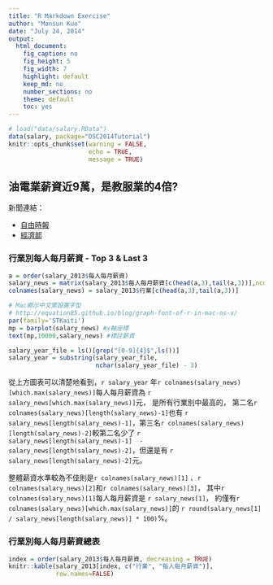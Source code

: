 ```yaml
---
title: "R Markdown Exercise"
author: "Mansun Kuo"
date: "July 24, 2014"
output:
  html_document:
    fig_caption: no
    fig_height: 5
    fig_width: 7
    highlight: default
    keep_md: no
    number_sections: no
    theme: default
    toc: yes
---
```



```r
# load("data/salary.RData")
data(salary, package="DSC2014Tutorial")
knitr::opts_chunk$set(warning = FALSE,
                      echo = TRUE,
                      message = TRUE)
```


## 油電業薪資近9萬，是教服業的4倍?

新聞連結：

- [自由時報](https://tw.news.yahoo.com/%E6%B2%B9%E9%9B%BB%E6%A5%AD%E8%96%AA%E8%B3%87%E8%BF%919%E8%90%AC-%E6%95%99%E6%9C%8D%E6%A5%AD%E7%9A%844%E5%80%8D-221333602.html)
- [經濟部](http://www.moea.gov.tw/Mns/populace/news/News.aspx?kind=1&menu_id=40&news_id=35719)


### 行業別每人每月薪資 - Top 3 & Last 3

```r
a = order(salary_2013$每人每月薪資)
salary_news = matrix(salary_2013$每人每月薪資[c(head(a,3),tail(a,3))],ncol = 6)
colnames(salary_news) = salary_2013$行業[c(head(a,3),tail(a,3))]

# Mac顯示中文需設置字型
# http://equation85.github.io/blog/graph-font-of-r-in-mac-os-x/
par(family='STKaiti')
mp = barplot(salary_news) #x軸座標
text(mp,10000,salary_news) #標註薪資
```

```r
salary_year_file = ls()[grep("[0-9]{4}$",ls())]
salary_year = substring(salary_year_file,
                        nchar(salary_year_file) - 3)
```


從上方圖表可以清楚地看到，`r salary_year`
年`r colnames(salary_news)[which.max(salary_news)]`每人每月薪資為
`r salary_news[which.max(salary_news)]`元，
是所有行業別中最高的，
第二名`r colnames(salary_news)[length(salary_news)-1]`也有
`r salary_news[length(salary_news)-1]`，第三名`r colnames(salary_news)[length(salary_news)-2]`較第二名少了
`r salary_news[length(salary_news)-1]  - salary_news[length(salary_news)-2]`，但還是有
`r salary_news[length(salary_news)-2]`元。

整體薪資水準較為不佳則是`r colnames(salary_news)[1]`
、`r colnames(salary_news)[2]`和`r colnames(salary_news)[3]`，
其中`r colnames(salary_news)[1]`每人每月薪資是
`r salary_news[1]`，
約僅有`r colnames(salary_news)[which.max(salary_news)]`的
`r round(salary_news[1] / salary_news[length(salary_news)] * 100)`%。


### 行業別每人每月薪資總表

```r
index = order(salary_2013$每人每月薪資, decreasing = TRUE)
knitr::kable(salary_2013[index, c("行業", "每人每月薪資")], 
             row.names=FALSE)
```


